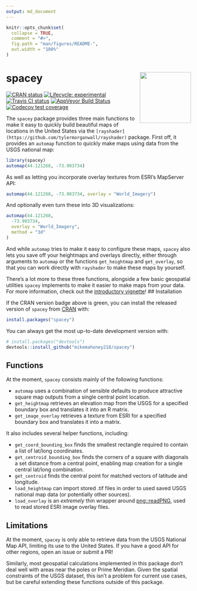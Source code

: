 ```yaml
---
output: md_document
---
```


<!-- README.md is generated from README.Rmd. Please edit that file -->

```r
knitr::opts_chunk$set(
  collapse = TRUE,
  comment = "#>",
  fig.path = "man/figures/README-",
  out.width = "100%"
)
```

# spacey <a href='https:/mikemahoney218.github.io/spacey'><img src='man/figures/logo.png' align="right" height="139" /></a>

<!-- badges: start -->
[![CRAN status](https://www.r-pkg.org/badges/version/spacey)](https://CRAN.R-project.org/package=spacey)
[![Lifecycle: experimental](https://img.shields.io/badge/lifecycle-experimental-orange.svg)](https://www.tidyverse.org/lifecycle/#experimental)
[![Travis CI status](https://travis-ci.com/mikemahoney218/spacey.svg?branch=master)](https://travis-ci.com/mikemahoney218/spacey)
[![AppVeyor Build Status](https://ci.appveyor.com/api/projects/status/github/mikemahoney218/spacey?branch=master&svg=true)](https://ci.appveyor.com/project/mikemahoney218/spacey)
[![Codecov test coverage](https://codecov.io/gh/mikemahoney218/spacey/branch/master/graph/badge.svg)](https://codecov.io/gh/mikemahoney218/spacey?branch=master)
<!-- badges: end -->

The `spacey` package provides three main functions to make it easy to quickly 
build beautiful maps of locations in the United States via the 
`[rayshader](https://github.com/tylermorganwall/rayshader)` package. First off,
it provides an `automap` function to quickly make maps using data from the USGS 
national map:

```r
library(spacey)
automap(44.121268, -73.903734)
```

As well as letting you incorporate overlay textures from ESRI's MapServer API:

```r
automap(44.121268, -73.903734, overlay = "World_Imagery")
```

And optionally even turn these into 3D visualizations:

```r
automap(44.121268,
  -73.903734,
  overlay = "World_Imagery",
  method = "3d"
)
```

And while `automap` tries to make it easy to configure these maps, `spacey` also
lets you save off your heightmaps and overlays directly, either through 
arguments to `automap` or the functions `get_heightmap` and `get_overlay`, so 
that you can work directly with `rayshader` to make these maps by yourself.

There's a lot more to these three functions, alongside a few basic geospatial 
utilities `spacey` implements to make it easier to make maps from your data. For 
more information, check out the 
[introductory vignette](https://mikemahoney218.github.io/spacey/articles/introduction-to-spacey.html)!
## Installation

If the CRAN version badge above is green, you can install the released version 
of `spacey` from [CRAN](https://CRAN.R-project.org) with:

``` r
install.packages("spacey")
```

You can always get the most up-to-date development version with:

``` r
# install.packages("devtools")
devtools::install_github("mikemahoney218/spacey")
```

## Functions

At the moment, `spacey` consists mainly of the following functions:

* `automap` uses a combination of sensible defaults to produce attractive 
  square map outputs from a single central point location.
* `get_heightmap` retrieves an elevation map from the USGS for a specified 
  boundary box and translates it into an R matrix.
* `get_image_overlay` retrieves a texture from ESRI for a specified boundary 
  box and translates it into a matrix.

It also includes several helper functions, including:

* `get_coord_bounding_box` finds the smallest rectangle required to contain 
  a list of lat/long coordinates.
* `get_centroid_bounding_box` finds the corners of a square with diagonals a set
  distance from a central point, enabling map creation for a single central 
  lat/long combination.
* `get_centroid` finds the central point for matched vectors of latitude and 
  longitude.
* `load_heightmap` can import stored .tif files in order to used saved USGS 
  national map data (or potentially other sources).
* `load_overlay` is an _extremely_ thin wrapper around 
  [png::readPNG](http://www.rforge.net/png/), used to read stored ESRI image 
  overlay files.

## Limitations

At the moment, `spacey` is only able to retrieve data from the USGS National 
Map API, limiting its use to the United States. If you have a good API for 
other regions, open an issue or submit a PR!

Similarly, most geospatial calculations implemented in this package don't deal 
well with areas near the poles or Prime Meridian. Given the spatial constraints 
of the USGS dataset, this isn't a problem for current use cases, but be careful 
extending these functions outside of this package.
